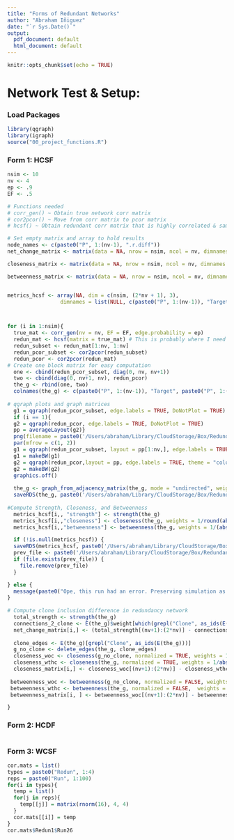 ```yaml
---
title: "Forms of Redundant Networks"
author: "Abraham Iñiguez"
date: "`r Sys.Date()`"
output:
  pdf_document: default
  html_document: default
---
```


```r
knitr::opts_chunk$set(echo = TRUE)
```

# Network Test & Setup:

### Load Packages

```r
library(qgraph)
library(igraph)
source("00_project_functions.R")
```

### Form 1: HCSF


```r
nsim <- 10
nv <- 4
ep <- .9
EF <- .5

```

```r
# Functions needed
# corr_gen() ~ Obtain true network corr matrix
# cor2pcor() ~ Move from corr matrix to pcor matrix
# hcsf() ~ Obtain redundant corr matrix that is highly correlated & same function ~ to be changed

# Set empty matrix and array to hold results
node_names <- c(paste0("P", 1:(nv-1), ".r.diff"))
net_change_matrix <- matrix(data = NA, nrow = nsim, ncol = nv, dimnames = list(NULL, c(node_names, "Target.r.diff")))

closeness_matrix <- matrix(data = NA, nrow = nsim, ncol = nv, dimnames = list(NULL, c(node_names, "Target.r.diff")))

betweenness_matrix <- matrix(data = NA, nrow = nsim, ncol = nv, dimnames = list(NULL, c(node_names, "Target.r.diff")))


metrics_hcsf <- array(NA, dim = c(nsim, (2*nv + 1), 3),
                 dimnames = list(NULL, c(paste0("P", 1:(nv-1)), "Target", paste0("P", 1:(nv-1), ".r"), "Target.r", "Clone"), c("strength", "closeness", "betweenness")))



for (i in 1:nsim){
  true_mat <- corr_gen(nv = nv, EF = EF, edge.probability = ep)
  redun_mat <- hcsf(matrix = true_mat) # This is probably where I need to change the code, I am not sure what to do. If I do not make any progress today, I will ask in the node redundancy chat 
  redun_subset <- redun_mat[1:nv, 1:nv]
  redun_pcor_subset <- cor2pcor(redun_subset)
  redun_pcor <- cor2pcor(redun_mat)
# Create one block matrix for easy computation
  one <- cbind(redun_pcor_subset, diag(0, nv, nv+1))
  two <- cbind(diag(0, nv+1, nv), redun_pcor)
  the_g <- rbind(one, two)
  colnames(the_g) <- c(paste0("P", 1:(nv-1)), "Target", paste0("P", 1:(nv-1), ".r"), "Target.r", "Clone")
  
# qgraph plots and graph matrices
  g1 = qgraph(redun_pcor_subset, edge.labels = TRUE, DoNotPlot = TRUE)
  if (i == 1){
  g2 = qgraph(redun_pcor, edge.labels = TRUE, DoNotPlot = TRUE)
  pp = averageLayout(g2)}
  png(filename = paste0('/Users/abraham/Library/CloudStorage/Box/Redundancy_Project/R/Network Graphs/HCSF_Graph_', i, ".png"), width = 1000, height = 500)
  par(mfrow = c(1, 2))
  g1 = qgraph(redun_pcor_subset, layout = pp[1:nv,], edge.labels = TRUE, theme = "colorblind", labels = colnames(the_g)[1:nv], maximum = 1, vsize = 11, DoNotPlot = TRUE)
  g1 = makeBW(g1)
  g2 = qgraph(redun_pcor,layout = pp, edge.labels = TRUE, theme = "colorblind", labels = colnames(the_g)[(nv+1):(2*nv + 1)], maximum = 1, vsize = 11, DoNotPlot = TRUE)
  g2 = makeBW(g2)
  graphics.off()
  
  the_g <- graph_from_adjacency_matrix(the_g, mode = "undirected", weighted = TRUE)
  saveRDS(the_g, paste0('/Users/abraham/Library/CloudStorage/Box/Redundancy_Project/R/Graph Matrices/HCSF_File_', i, ".RDS"))
  
#Compute Strength, Closeness, and Betweenness    
  metrics_hcsf[i,, "strength"] <- strength(the_g)
  metrics_hcsf[i,,"closeness"] <- closeness(the_g, weights = 1/round(abs(E(the_g)$weight),2), normalized = TRUE)
  metrics_hcsf[i,,"betweenness"] <- betweenness(the_g, weights = 1/(abs(E(the_g)$weight)), normalized = FALSE)

  if (!is.null(metrics_hcsf)) {
  saveRDS(metrics_hcsf, paste0('/Users/abraham/Library/CloudStorage/Box/Redundancy_Project/R/Metrics/HCSF_Metrics_', i , ".RDS"))
  prev_file <- paste0('/Users/abraham/Library/CloudStorage/Box/Redundancy_Project/R/Metrics/HCSF_Metrics_', i - 1, ".RDS")
  if (file.exists(prev_file)) {
    file.remove(prev_file)
  }

} else {
  message(paste0("Ope, this run had an error. Preserving simulation as of Replication ", i))
}
  
# Compute clone inclusion difference in redundancy network
  total_strength <- strength(the_g)
  connections_2_clone <- E(the_g)$weight[which(grepl("Clone", as_ids(E(the_g))))]
  net_change_matrix[i,] <- (total_strength[(nv+1):(2*nv)] - connections_2_clone) - total_strength[1:nv]
  
  clone_edges <- E(the_g)[grepl("Clone", as_ids(E(the_g)))]
  g_no_clone <- delete_edges(the_g, clone_edges)
  closeness_woc <- closeness(g_no_clone, normalized = TRUE, weights = 1/abs(E(g_no_clone)$weight))
  closeness_wthc <- closeness(the_g, normalized = TRUE, weights = 1/abs(E(the_g)$weight))
  closeness_matrix[i,] <- closeness_woc[(nv+1):(2*nv)] - closeness_wthc[1:nv]
  
 betweenness_woc <- betweenness(g_no_clone, normalized = FALSE, weights = 1/abs(E(g_no_clone)$weight))
 betweenness_wthc <- betweenness(the_g, normalized = FALSE,  weights = 1/abs(E(the_g)$weight))
 betweenness_matrix[i, ] <- betweenness_woc[(nv+1):(2*nv)] - betweenness_wthc[1:nv]

}
```


### Form 2: HCDF

```r

```

### Form 3: WCSF

```r
cor.mats = list()
types = paste0("Redun", 1:4)
reps = paste0("Run", 1:100)
for(i in types){
  temp = list()
  for(j in reps){
    temp[[j]] = matrix(rnorm(16), 4, 4)
  }  
  cor.mats[[i]] = temp
}
cor.mats$Redun1$Run26
```



